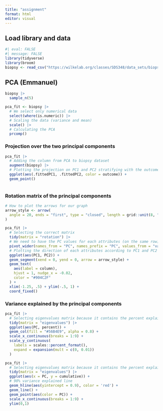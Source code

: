 ```yaml
---
title: "assignment"
format: html
editor: visual
---
```


## Load library and data

```r
#| eval: FALSE
#| message: FALSE
library(tidyverse)
library(broom)
biopsy <- read_csv("https://wilkelab.org/classes/SDS348/data_sets/biopsy.csv")
```

## PCA (Emmanuel)

```r
biopsy |>
  sample_n(5)
```

```r
pca_fit <- biopsy |>
  # We select only numerical data
  select(where(is.numeric)) |>
  # Scaling the data (variance and mean)
  scale() |>
  # Calculating the PCA
  prcomp()
```

### Projection over the two principal components

```r
pca_fit |>
  # Adding the column from PCA to biopsy dataset
  augment(biopsy) |>
  # Plotting the projection on PC1 and PC2 stratifying with the outcome
  ggplot(aes(.fittedPC1, .fittedPC2, color = outcome)) +
  geom_point()
  
```

### Rotation matrix of the principal components

```r
# How to plot the arrows for our graph
arrow_style <- arrow(
  angle = 20, ends = "first", type = "closed", length = grid::unit(8, "pt")
)

pca_fit |>
  # Selecting the correct matrix
  tidy(matrix = "rotation") |>
  # We need to have the PC values for each attributes (on the same row)
  pivot_wider(names_from = "PC", names_prefix = "PC", values_from = "value") |>
  # Plotting the direction of each attributes according to PC1 and PC2
  ggplot(aes(PC1, PC2)) + 
  geom_segment(xend = 0, yend = 0, arrow = arrow_style) + 
  geom_text(
    aes(label = column),
    hjust = 1, nudge_x = -0.02, 
    color = "#904C2F"
  ) +
  xlim(-1.25, .5) + ylim(-.5, 1) +
  coord_fixed()

```

### Variance explained by the principal components

```r
pca_fit |>
  # Selecting eigenvalues matrix because it contains the percent explain by each PC
  tidy(matrix = "eigenvalues") |>
  ggplot(aes(PC, percent)) +
  geom_col(fill = "#56B4E9", alpha = 0.8) +
  scale_x_continuous(breaks = 1:9) +
  scale_y_continuous(
    labels = scales::percent_format(),
    expand = expansion(mult = c(0, 0.01))
  )
```

```r
pca_fit |>
  # Selecting eigenvalues matrix because it contains the percent explain by each PC
  tidy(matrix = "eigenvalues") |>
  ggplot(aes(x = PC, y = cumulative)) +
  # 90% variance explained line
  geom_hline(aes(yintercept = 0.9), color = 'red') +
  geom_line() + 
  geom_point(aes(color = PC)) +
  scale_x_continuous(breaks = 1:9) + 
  ylim(0,1)

```
